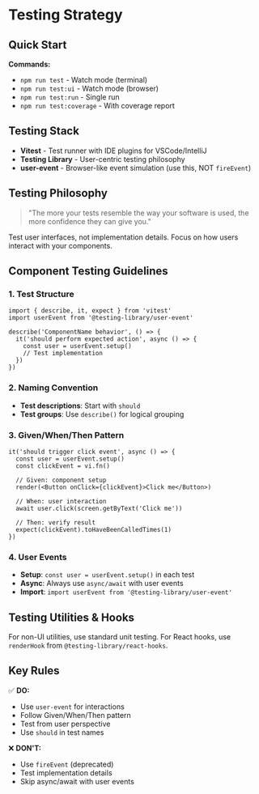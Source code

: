 
<Meta title="Contributing/Testing" />

# Testing Strategy

## Quick Start

**Commands:**
- `npm run test` - Watch mode (terminal)
- `npm run test:ui` - Watch mode (browser)
- `npm run test:run` - Single run
- `npm run test:coverage` - With coverage report

## Testing Stack

- **Vitest** - Test runner with IDE plugins for VSCode/IntelliJ
- **Testing Library** - User-centric testing philosophy
- **user-event** - Browser-like event simulation (use this, NOT `fireEvent`)

## Testing Philosophy

> "The more your tests resemble the way your software is used, the more confidence they can give you."

Test user interfaces, not implementation details. Focus on how users interact with your components.

## Component Testing Guidelines

### 1. Test Structure
```tsx
import { describe, it, expect } from 'vitest'
import userEvent from '@testing-library/user-event'

describe('ComponentName behavior', () => {
  it('should perform expected action', async () => {
    const user = userEvent.setup()
    // Test implementation
  })
})
```

### 2. Naming Convention
- **Test descriptions**: Start with `should`
- **Test groups**: Use `describe()` for logical grouping

### 3. Given/When/Then Pattern
```tsx
it('should trigger click event', async () => {
  const user = userEvent.setup()
  const clickEvent = vi.fn()

  // Given: component setup
  render(<Button onClick={clickEvent}>Click me</Button>)

  // When: user interaction
  await user.click(screen.getByText('Click me'))

  // Then: verify result
  expect(clickEvent).toHaveBeenCalledTimes(1)
})
```

### 4. User Events
- **Setup**: `const user = userEvent.setup()` in each test
- **Async**: Always use `async/await` with user events
- **Import**: `import userEvent from '@testing-library/user-event'`

## Testing Utilities & Hooks

For non-UI utilities, use standard unit testing. For React hooks, use `renderHook` from `@testing-library/react-hooks`.

## Key Rules

✅ **DO:**
- Use `user-event` for interactions
- Follow Given/When/Then pattern
- Test from user perspective
- Use `should` in test names

❌ **DON'T:**
- Use `fireEvent` (deprecated)
- Test implementation details
- Skip async/await with user events

